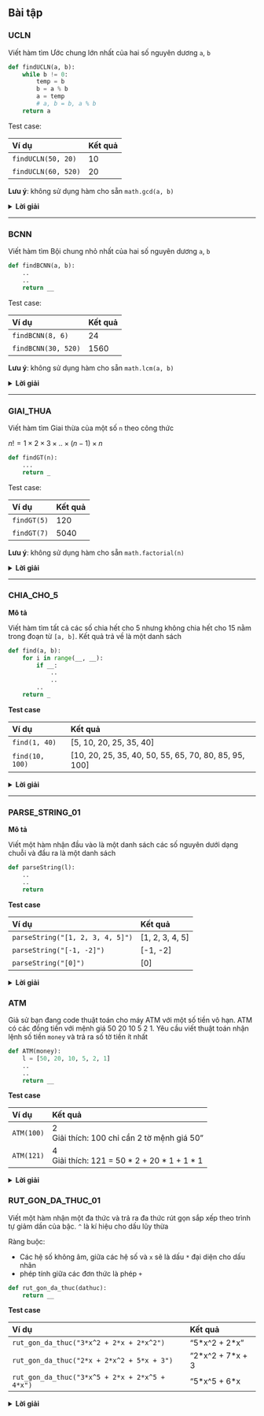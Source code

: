 
## Bài tập


### UCLN

Viết hàm tìm Ước chung lớn nhất của hai số  nguyên dương `a`, `b`


```python
def findUCLN(a, b):
    while b != 0:
        temp = b
        b = a % b
        a = temp
        # a, b = b, a % b
    return a
```


Test case:

|Ví dụ|Kết quả|
|:--|:----------|
|`findUCLN(50, 20)`|10|
|`findUCLN(60, 520)`|20|

**Lưu ý**: không sử dụng hàm cho sẵn `math.gcd(a, b)` 


<details><summary><b>Lời giải</b></summary>
<p>

```python
import math
def findUCLN(a, b):
    return math.gcd(a, b)
```
</p></details>

---


### BCNN

Viết hàm tìm Bội chung nhỏ nhất của hai số nguyên dương `a`, `b`

```python
def findBCNN(a, b):
    ..
    ..
    return __
```

Test case:

|Ví dụ|Kết quả|
|:--|:----------|
|`findBCNN(8, 6)`|24|
|`findBCNN(30, 520)`|1560|

**Lưu ý**: không sử dụng hàm cho sẵn `math.lcm(a, b)` 

<details><summary><b>Lời giải</b></summary>
<p>

```python
def findBCNN(a, b):
    answer = a * b // findUCLN(a, b)
    return answer
```
</p></details>

---

### GIAI_THUA

Viết hàm tìm Giai thừa của một số `n` theo công thức

$n! = 1 \times 2 \times 3 \times .. \times (n-1) \times n$

```python
def findGT(n):
    ...
    return _
```

Test case:

|Ví dụ|Kết quả|
|:--|:----------|
|`findGT(5)`|120|
|`findGT(7)`|5040|

**Lưu ý**: không sử dụng hàm cho sẵn `math.factorial(n)` 

<details><summary><b>Lời giải</b></summary>
<p>

```python
def findGT(n):
    answer = 1
    for i in range(1, n+1):
        answer *= i
    return answer
```

</p></details>
---

### CHIA_CHO_5 {.tabset}

**Mô tả**

Viết hàm tìm tất cả các số chia hết cho 5 nhưng không chia hết cho 15 nằm trong đoạn từ `[a, b]`. Kết quả trả về là một danh sách

```python
def find(a, b):
    for i in range(__, __):
        if __:
            ..
            ..
        ..
    return _
```

**Test case**

|Ví dụ|Kết quả|
|:--|:----------|
|`find(1, 40)`|[5, 10, 20, 25, 35, 40]|
|`find(10, 100)`|[10, 20, 25, 35, 40, 50, 55, 65, 70, 80, 85, 95, 100]|

<details><summary><b>Lời giải</b></summary>
<p>

```python
def find(a, b):
    answer = []
    for i in range(a, b + 1):
        if (i % 5 == 0) & (i % 3 != 0):
            answer.append(i)
    return answer
```
</p></details>

---

### PARSE_STRING_01

**Mô tả**

Viết một hàm nhận đầu vào là một danh sách các số nguyên dưới dạng chuỗi và đầu ra là một danh sách

```python
def parseString(l):
    ..
    ..
    return
```
**Test case**

|Ví dụ|Kết quả|
|:--|:----------|
|`parseString("[1, 2, 3, 4, 5]")`|[1, 2, 3, 4, 5]|
|`parseString("[-1, -2]")`|[-1, -2]|
|`parseString("[0]")`|[0]|

<details><summary><b>Lời giải</b></summary>
<p>

```python
def parseString(l):
    items = l.split(',')
    answer = []
    for i in range(len(items)):
        item = items[i].replace('[','').replace(']','').strip() 
        item = int(item)
        answer.append(item)
    return answer
```
</p></details>


### ATM

Giả sử bạn đang code thuật toán cho máy ATM với một số tiền vô hạn.
ATM có các đồng tiền với mệnh giá 50 20 10 5 2 1.
Yêu cầu viết thuật toán nhận lệnh số tiền `money` và trả ra số tờ tiền ít nhất


```python
def ATM(money):
    l = [50, 20, 10, 5, 2, 1]
    ..
    ..
    return __
```

**Test case**

|Ví dụ|Kết quả|
|:--|:----------|
|`ATM(100)`|2 <br> Giải thích: 100 chỉ cần 2 tờ mệnh giá 50"|
|`ATM(121)`|4 <br> Giải thích: 121 = 50 * 2 + 20 * 1 + 1 * 1|

<details><summary><b>Lời giải</b></summary>
<p>

```python
def ATM(money):
    l = [50, 20, 10, 5, 2, 1]
    answer = [0, 0, 0, 0, 0, 0]
    for i in range(len(l)):
        answer[i] = money // l[i]
        money = money % l[i]
    return sum(answer)
```
</p></details>

### RUT_GON_DA_THUC_01

Viết một hàm nhận một đa thức  và trả ra đa thức rút gọn sắp xếp theo trình tự giảm dần của bậc.
`^` là kí hiệu cho dấu lũy thừa

Ràng buộc:

- Các hệ số không âm, giữa các hệ số và `x` sẽ là dấu `*` đại diện cho dấu nhân
- phép tính giữa các đơn thức là phép `+`


```python
def rut_gon_da_thuc(dathuc):
    return __
```

**Test case**

|Ví dụ|Kết quả|
|:--|:----------|
|`rut_gon_da_thuc("3*x^2 + 2*x + 2*x^2")`|"5\*x^2 + 2\*x"|
|`rut_gon_da_thuc("2*x + 2*x^2 + 5*x + 3")`|"2\*x^2 + 7\*x + 3|
|`rut_gon_da_thuc("3*x^5 + 2*x + 2*x^5 + 4*x")`|"5\*x^5 + 6\*x|

<details><summary><b>Lời giải</b></summary>
<p>

```python
def rut_gon_da_thuc(da_thuc):
    # Tách biệt các hạng tử
    hts = da_thuc.split(" + ")
    print(hts)
    # Tạo một từ điển để lưu trữ số lượng và hạng tử
    thong_ke = {}
    
    for ht in hts:
        print(ht)
        if '*' not in ht:
            he_so, bac = ht, 0
        else:
            he_so, bac = ht.split("*x")
            print(he_so, bac)
            if "^" in bac:
                bac = int(bac.split("^")[1])
            else:
                bac = 1
        # Cập nhật số lượng và hạng tử trong từ điển
        if bac in thong_ke:
            thong_ke[bac] += int(he_so)
        else:
            thong_ke[bac] = int(he_so)
    
    print(thong_ke)
    # Tạo đa thức đã rút gọn
    da_thuc_rut_gon = ""
    for bac, he_so in sorted(thong_ke.items(), reverse=True):
        if he_so != 0:
            if bac >=2 :
                da_thuc_rut_gon += f"{he_so}*x^{bac} + "
            elif bac == 1:
                da_thuc_rut_gon += f"{he_so}*x + "
            else:
                da_thuc_rut_gon += str(he_so)
    
    # Loại bỏ dấu + cuối cùng
    da_thuc_rut_gon = da_thuc_rut_gon.rstrip(" + ")
    
    return da_thuc_rut_gon
```

</p></details>
